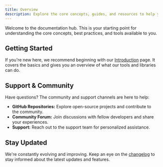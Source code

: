 ```yaml
---
title: Overview
description: Explore the core concepts, guides, and resources to help you get started.
---
```


Welcome to the documentation hub. This is your starting point for understanding the core concepts, best practices, and tools available to you.

## Getting Started

If you're new here, we recommend beginning with our [Introduction](https://docs.muhammadfiaz.com/introduction) page. It covers the basics and gives you an overview of what our tools and libraries can do.

## Support & Community

Have questions? The community and support channels are here to help:

- **GitHub Repositories:** Explore open-source projects and contribute to the community.
- **Community Forum:** Join discussions with fellow developers and share your experiences.
- **Support:** Reach out to the support team for personalized assistance.

## Stay Updated

We're constantly evolving and improving. Keep an eye on the [changelog](https://docs.muhammadfiaz.com/changelog) to stay informed about the latest updates and features.
